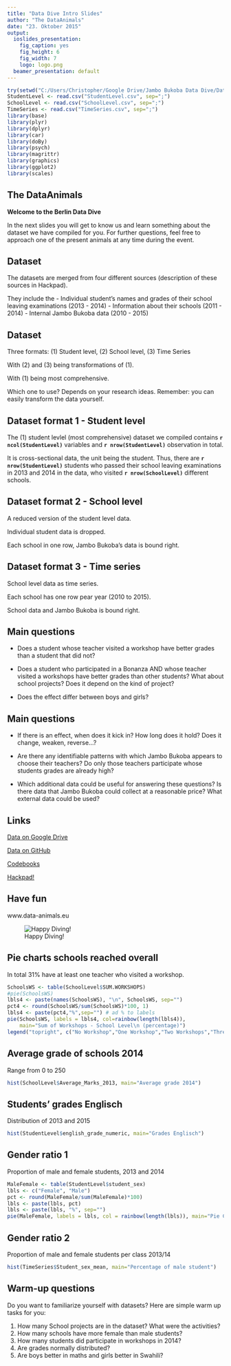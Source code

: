 ```yaml
---
title: "Data Dive Intro Slides"
author: "The DataAnimals"
date: "23. Oktober 2015"
output:
  ioslides_presentation:
    fig_caption: yes
    fig_height: 6
    fig_width: 7
    logo: logo.png
  beamer_presentation: default
---
```


```r
try(setwd("C:/Users/Christopher/Google Drive/Jambo Bukoba Data Dive/Data"))
StudentLevel <- read.csv("StudentLevel.csv", sep=";")
SchoolLevel <- read.csv("SchoolLevel.csv", sep=";")
TimeSeries <- read.csv("TimeSeries.csv", sep=";")
library(base)
library(plyr)
library(dplyr)
library(car)
library(doBy)
library(psych)
library(magrittr)
library(graphics)
library(ggplot2)
library(scales)
```

## The DataAnimals

**Welcome to the Berlin Data Dive** 

In the next slides you will get to know us and learn something about the dataset we have compiled for you. For further questions, feel free to approach one of the present animals at any time during the event. 

## Dataset 

The datasets are merged from four different sources (description of these sources in Hackpad). 

They include the 
- Individual student's names and grades of their school leaving examinations (2013 - 2014)
- Information about their schools (2011 - 2014)
- Internal Jambo Bukoba data (2010 - 2015)

## Dataset 

Three formats: (1) Student level, (2) School level, (3) Time Series

With (2) and (3) being transformations of (1).

With (1) being most comprehensive.

Which one to use? Depends on your research ideas. Remember: you can easily transform the data yourself.

## Dataset format 1 - Student level

The (1) student levlel (most comprehensive) dataset we compiled contains **`r ncol(StudentLevel)`** variables and **`r nrow(StudentLevel)`** observation in total.

It is cross-sectional data, the unit being the student. Thus, there are **`r nrow(StudentLevel)`** students who passed their school leaving examinations in 2013 and 2014 in the data, who visited **`r nrow(SchoolLevel)`** different schools.

## Dataset format 2 - School level

A reduced version of the student level data. 

Individual student data is dropped.

Each school in one row, Jambo Bukoba's data is bound right.

## Dataset format 3 - Time series

School level data as time series.

Each school has one row pear year (2010 to 2015).

School data and Jambo Bukoba is bound right.



## Main questions
- Does a student whose teacher visited a workshop have better grades than a student that did not?

- Does a student who participated in a Bonanza AND whose teacher visited a workshops have better grades than other students? What about school projects? Does it depend on the kind of project?

- Does the effect differ between boys and girls?

## Main questions 
- If there is an effect, when does it kick in? How long does it hold? Does it change, weaken, reverse...?

- Are there any identifiable patterns with which Jambo Bukoba appears to choose their teachers? Do only those teachers participate whose students grades are already high?

- Which additional data could be useful for answering these questions? Is there data that Jambo Bukoba could collect at a reasonable price? What external data could be used?


## Links
[Data on Google Drive](https://drive.google.com/drive/folders/0B3aFaGPDtkwdZ1ZGMnV4N2g4dUk)

[Data on GitHub](https://github.com/ChristopherCosler/DataJamboBukoba)

[Codebooks](https://drive.google.com/folderview?id=0B3X17L5ZOPajX1Q5OU5OMHdSbkE&usp=sharing)

[Hackpad!](https://hackpad.com/Jambo-Bukoba-Dataset-gTEZotNwLQr)

## Have fun {.flexbox .vcenter}
www.data-animals.eu

![Happy Diving!](http://en.goldstarsdivingcenter.com/images/icons/learn.png)

## Pie charts schools reached overall
In total 31% have at least one teacher who visited a workshop. 
```r
SchoolsWS <- table(SchoolLevel$SUM.WORKSHOPS)
#pie(SchoolsWS)
lbls4 <- paste(names(SchoolsWS), "\n", SchoolsWS, sep="")
pct4 <- round(SchoolsWS/sum(SchoolsWS)*100, 1)
lbls4 <- paste(pct4,"%",sep="") # ad % to labels
pie(SchoolsWS, labels = lbls4, col=rainbow(length(lbls4)),
    main="Sum of Workshops - School Level\n (percentage)") 
legend("topright", c("No Workshop","One Workshop","Two Workshops","Three Workshops"), cex=0.55, fill=rainbow(length(lbls4)))
```

## Average grade of schools 2014
Range from 0 to 250
```r
hist(SchoolLevel$Average_Marks_2013, main="Average grade 2014")
```

## Students' grades Englisch
Distribution of 2013 and 2015
```r
hist(StudentLevel$english_grade_numeric, main="Grades Englisch")
```

## Gender ratio 1
Proportion of male and female students, 2013 and 2014
```r
MaleFemale <- table(StudentLevel$student_sex)
lbls <- c("Female", "Male")
pct <- round(MaleFemale/sum(MaleFemale)*100)
lbls <- paste(lbls, pct)
lbls <- paste(lbls, "%", sep="")
pie(MaleFemale, labels = lbls, col = rainbow(length(lbls)), main="Pie Chart of Gender")
```


## Gender ratio 2
Proportion of male and female students per class 2013/14
```r
hist(TimeSeries$Student_sex_mean, main="Percentage of male student")
```

## Warm-up questions
Do you want to familiarize yourself with datasets? Here are simple warm up tasks for you:

1. How many School projects are in the dataset? What were the activities?
2. How many schools have more female than male students?
3. How many students did participate in workshops in 2014?
4. Are grades normally distributed?
5. Are boys better in maths and girls better in Swahili?
  